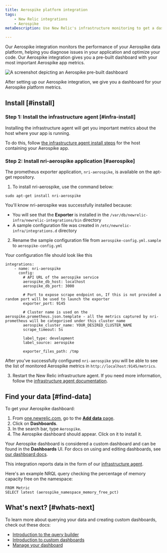 ```yaml
---
title: Aerospike platform integration
tags:
    - New Relic integrations
    - Aerospike
metaDescription: Use New Relic's infrastructure monitoring to get a dashboard with metrics from your Aerospike platform. 

---
```



Our Aerospike integration monitors the performance of your Aerospike data platform, helping you diagnose issues in your application and optimize your code. Our Aerospike integration gives you a pre-built dashboard with your most important Aerospike app metrics.

<img
    title="aerospike dashboard"
    alt="A screenshot depicting an Aerospike pre-built dashboard"
    src={infrastructureAerospikeDashboard}
/>

<figcaption>
After setting up our Aerospike integration, we give you a dashboard for your Aerospike platform metrics. 
</figcaption>

## Install [#install]

### Step 1: Install the infrastructure agent [#infra-install]

Installing the infrastructure agent will get you important metrics about the host where your app is running. 

To do this, follow [the infrastructure agent install steps](/docs/infrastructure/install-infrastructure-agent/get-started/install-infrastructure-agent) for the host containing your Aerospike app.

### Step 2: Install nri-aerospike application [#aerospike]

The prometheus exporter application, `nri-aerospike`, is available on the apt-get repository. 

1. To install nri-aerospike, use the command below:

```
sudo apt-get install nri-aerospike
```
You'll know nri-aerospike was successfully installed because:
*  You will see that the **Exporter** is installed in the `/var/db/newrelic-infra/newrelic-integrations/bin` directory
* A sample configuration file was created in `/etc/newrelic-infra/integrations.d` directory

2. Rename the sample configuration file from `aerospike-config.yml.sample` to `aerospike-config.yml`

Your configuration file should look like this

```
integrations:
    - name: nri-aerospike
      config:
        # API URL of the aerospike service
        aerospike_db_host: localhost
        aerospike_db_port: 3000

        # Port to expose scrape endpoint on, If this is not provided a random port will be used to launch the exporter
        exporter_port: 9145

        # Cluster name is used on the aerospike.prometheus.json.template - all the metrics captured by nri-prometheus will be categorised under this cluster name
        aerospike_cluster_name: YOUR_DESIRED_CLUSTER_NAME
        scrape_timeout: 5s

        label_type: development
        label_source: aerospike

        exporter_files_path: /tmp
```

After you've successfully configured `nri-aerospike` you will be able to see the list of monitored Aerospike metrics in `http://localhost:9145/metrics`.

3. Restart the New Relic infrastructure agent. If you need more information, follow the [infrastructure agent documentation](/docs/infrastructure/install-infrastructure-agent/manage-your-agent/start-stop-restart-infrastructure-agent/).

## Find your data [#find-data]

To get your Aerospike dashboard: 

1. From [one.newrelic.com](https://one.newrelic.com), go to the [**Add data** page](https://one.newrelic.com/marketplace). 
2. Click on **Dashboards**.
3. In the search bar, type `Aerospike`. 
4. The Aerospike dashboard should appear. Click on it to install it.

Your Aerospike dashboard is considered a custom dashboard and can be found in the **Dashboards** UI. For docs on using and editing dashboards, see [our dashboard docs](/docs/query-your-data/explore-query-data/dashboards/introduction-dashboards).

This integration reports data in the form of our [infrastructure agent](/docs/infrastructure/manage-your-data/data-instrumentation/default-infrastructure-monitoring-data/#infrastructure-events). 

Here's an example NRQL query checking the percentage of memory capacity free on the namespace:

```
FROM Metric 
SELECT latest (aerospike_namespace_memory_free_pct)
```

## What's next? [#whats-next]

To learn more about querying your data and creating custom dashboards, check out these docs: 

* [Introduction to the query builder](/docs/query-your-data/explore-query-data/query-builder/introduction-query-builder)
* [Introduction to custom dashboards](/docs/query-your-data/explore-query-data/dashboards/introduction-dashboards)
* [Manage your dashboard](/docs/query-your-data/explore-query-data/dashboards/manage-your-dashboard)
